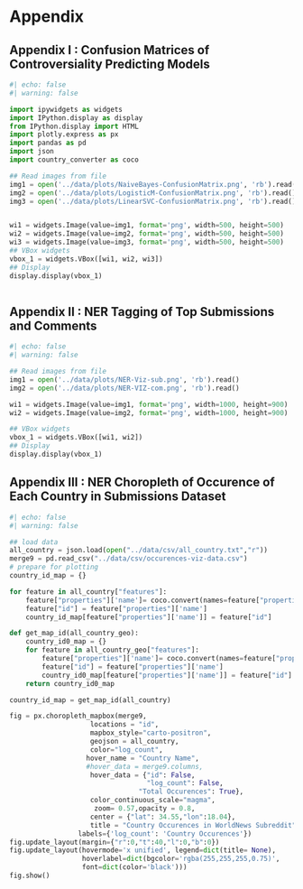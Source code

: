 # Appendix 

## Appendix I : Confusion Matrices of Controversiality Predicting Models 

```python
#| echo: false
#| warning: false 

import ipywidgets as widgets
import IPython.display as display
from IPython.display import HTML
import plotly.express as px 
import pandas as pd
import json
import country_converter as coco 

## Read images from file 
img1 = open('../data/plots/NaiveBayes-ConfusionMatrix.png', 'rb').read()
img2 = open('../data/plots/LogisticM-ConfusionMatrix.png', 'rb').read()
img3 = open('../data/plots/LinearSVC-ConfusionMatrix.png', 'rb').read()


wi1 = widgets.Image(value=img1, format='png', width=500, height=500)
wi2 = widgets.Image(value=img2, format='png', width=500, height=500)
wi3 = widgets.Image(value=img3, format='png', width=500, height=500)
## VBox widgets
vbox_1 = widgets.VBox([wi1, wi2, wi3])
## Display
display.display(vbox_1)



```


## Appendix II : NER Tagging of Top Submissions and Comments 

```python
#| echo: false
#| warning: false 

## Read images from file 
img1 = open('../data/plots/NER-Viz-sub.png', 'rb').read()
img2 = open('../data/plots/NER-VIZ-com.png', 'rb').read()

wi1 = widgets.Image(value=img1, format='png', width=1000, height=900)
wi2 = widgets.Image(value=img2, format='png', width=1000, height=900)

## VBox widgets
vbox_1 = widgets.VBox([wi1, wi2])
## Display
display.display(vbox_1)


```


## Appendix III : NER Choropleth of Occurence of Each Country in Submissions Dataset 

```python
#| echo: false
#| warning: false 

## load data
all_country = json.load(open("../data/csv/all_country.txt","r"))
merge9 = pd.read_csv("../data/csv/occurences-viz-data.csv")
# prepare for plotting
country_id_map = {}

for feature in all_country["features"]:
    feature["properties"]['name']= coco.convert(names=feature["properties"]['name'], to='name_short')
    feature["id"] = feature["properties"]['name']
    country_id_map[feature["properties"]['name']] = feature["id"]

def get_map_id(all_country_geo):
    country_id0_map = {}
    for feature in all_country_geo["features"]:
        feature["properties"]['name']= coco.convert(names=feature["properties"]['name'], to='name_short')
        feature["id"] = feature["properties"]['name']
        country_id0_map[feature["properties"]['name']] = feature["id"]
    return country_id0_map

country_id_map = get_map_id(all_country)

fig = px.choropleth_mapbox(merge9,
                    locations = "id",
                    mapbox_style="carto-positron",
                    geojson = all_country,
                    color="log_count",
                   hover_name = "Country Name",
                   #hover_data = merge9.columns,
                    hover_data = {"id": False,
                                  "log_count": False,
                                "Total Occurences": True},
                    color_continuous_scale="magma",
                     zoom= 0.57,opacity = 0.8,
                    center = {"lat": 34.55,"lon":18.04},
                    title = "Country Occurences in WorldNews Subreddit",
                 labels={'log_count': 'Country Occurences'})
fig.update_layout(margin={"r":0,"t":40,"l":0,"b":0})
fig.update_layout(hovermode='x unified', legend=dict(title= None),
                  hoverlabel=dict(bgcolor='rgba(255,255,255,0.75)',
                  font=dict(color='black')))
fig.show()


```
